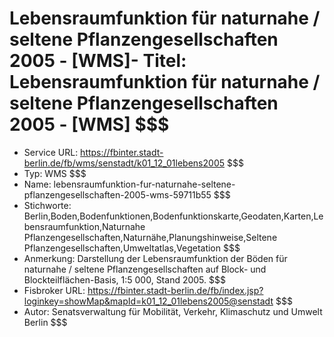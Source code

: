 # Lebensraumfunktion für naturnahe / seltene Pflanzengesellschaften 2005 - [WMS]- Titel: Lebensraumfunktion für naturnahe / seltene Pflanzengesellschaften 2005 - [WMS] $$$
- Service URL: https://fbinter.stadt-berlin.de/fb/wms/senstadt/k01_12_01lebens2005 $$$
- Typ: WMS $$$
- Name: lebensraumfunktion-fur-naturnahe-seltene-pflanzengesellschaften-2005-wms-59711b55 $$$
- Stichworte: Berlin,Boden,Bodenfunktionen,Bodenfunktionskarte,Geodaten,Karten,Lebensraumfunktion,Naturnahe Pflanzengesellschaften,Naturnähe,Planungshinweise,Seltene Pflanzengesellschaften,Umweltatlas,Vegetation $$$
- Anmerkung: Darstellung der Lebensraumfunktion der Böden für naturnahe / seltene Pflanzengesellschaften auf Block- und Blockteilflächen-Basis, 1:5 000, Stand 2005. $$$
- Fisbroker URL: https://fbinter.stadt-berlin.de/fb/index.jsp?loginkey=showMap&mapId=k01_12_01lebens2005@senstadt $$$
- Autor: Senatsverwaltung für Mobilität, Verkehr, Klimaschutz und Umwelt Berlin $$$
